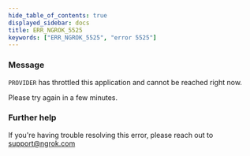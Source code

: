 ```yaml
---
hide_table_of_contents: true
displayed_sidebar: docs
title: ERR_NGROK_5525
keywords: ["ERR_NGROK_5525", "error 5525"]
---
```


### Message

`PROVIDER` has throttled this application and cannot be reached right now.

Please try again in a few minutes.

### Further help

If you're having trouble resolving this error, please reach out to [support@ngrok.com](mailto:support@ngrok.com?subject=Help%20with%20ERR_NGROK_5525)
